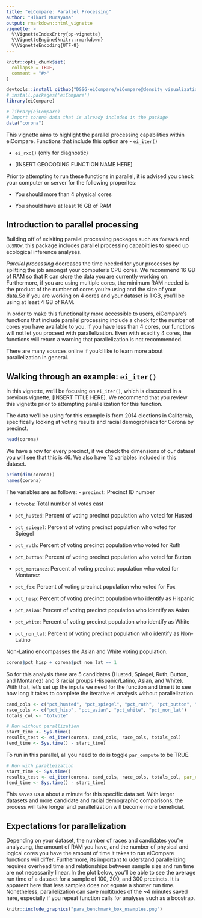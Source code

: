 ```yaml
---
title: "eiCompare: Parallel Processing"
author: "Hikari Murayama"
output: rmarkdown::html_vignette
vignette: >
  %\VignetteIndexEntry{pp-vignette}
  %\VignetteEngine{knitr::rmarkdown}
  %\VignetteEncoding{UTF-8}
---
```


```r
knitr::opts_chunk$set(
  collapse = TRUE,
  comment = "#>"
)

devtools::install_github("DSSG-eiCompare/eiCompare@density_visualization")
# install.packages('eiCompare')
library(eiCompare)

# library(eiCompare)
# Import corona data that is already included in the package
data("corona")
```

This vignette aims to highlight the parallel processing capabilities within eiCompare. Functions that include this option are
- `ei_iter()`

- `ei_rxc()` (only for diagnostic)

- [INSERT GEOCODING FUNCTION NAME HERE]

Prior to attempting to run these functions in parallel, it is advised you check your computer or server for the following properites:

- You should more than 4 physical cores

- You should have at least 16 GB of RAM


## Introduction to parallel processing

Building off of exisiting parallel processing packages such as `foreach` and `doSNOW`,  this package includes parallel processing capabiltiies to speed up ecological inference analyses.

_Parallel processing_ decreases the time needed for your processes by splitting the job amongst your computer's CPU cores. We recommend 16 GB of RAM so that R can store the data you are currently working on. Furthermore, if you are using multiple cores, the minimum RAM needed is the product of the number of cores you're using and the size of your data.So if you are working on 4 cores and your dataset is 1 GB, you'll be using at least 4 GB of RAM.

In order to make this functionality more accessible to users, eiCompare's functions that include parallel processing include a check for the number of cores you have available to you. If you have less than 4 cores, our functions will not let you proceed with parallelization. Even with exacltly 4 cores, the functions will return a warning that parallelization is not recommended. 

There are many sources online if you'd like to learn more about parallelization in general.

## Walking through an example: `ei_iter()`

In this vignette, we'll be focusing on `ei_iter()`, which is discussed in a previous vignette, [INSERT TITLE HERE]. We recommend that you review this vignette prior to attempting parallelization for this function. 

The data we'll be using for this example is from 2014 elections in California, specifically looking at voting results and racial demogrphiacs for Corona by precinct.

```r
head(corona)
```

We have a row for every precinct, if we check the dimensions of our dataset you will see that this is 46. We also have 12 variables included in this dataset.
```r
print(dim(corona))
names(corona)
```

The variables are as follows:
  - `precinct`: Precinct ID number     
  
  - `totvote`: Total number of votes cast
  
  - `pct_husted`: Percent of voting precinct population who voted for Husted
  
  - `pct_spiegel`: Percent of voting precinct population who voted for Spiegel
  
  - `pct_ruth`: Percent of voting precinct population who voted for Ruth   
  
  - `pct_button`:  Percent of voting precinct population who voted for Button 
  
  - `pct_montanez`: Percent of voting precinct population who voted for Montanez
  
  - `pct_fox`: Percent of voting precinct population who voted for Fox     
  
  - `pct_hisp`: Percent of voting precinct population who identify as Hispanic 
  
  - `pct_asian`: Percent of voting precinct population who identify as Asian  
  
  - `pct_white`: Percent of voting precinct population who identify as White 
  
  - `pct_non_lat`: Percent of voting precinct population who identify as Non-Latino
  
  

Non-Latino encompasses the Asian and White voting population.
```r
corona$pct_hisp + corona$pct_non_lat == 1
```

So for this analysis there are 5 candidates (Husted, Spiegel, Ruth, Button, and Montanez) and 3 racial groups (Hispanic/Latino, Asian, and White). With that, let's set up the inputs we need for the function and time it to see how long it takes to complete the iterative ei analysis without parallelization.

```r
cand_cols <- c("pct_husted", "pct_spiegel", "pct_ruth", "pct_button", "pct_montanez", "pct_fox")
race_cols <- c("pct_hisp", "pct_asian", "pct_white", "pct_non_lat")
totals_col <- "totvote"

# Run without parallization
start_time <- Sys.time()
results_test <- ei_iter(corona, cand_cols, race_cols, totals_col)
(end_time <- Sys.time() - start_time)
```

To run in this parallel, all you need to do is toggle `par_compute` to be TRUE.
```r
# Run with paralleization
start_time <- Sys.time()
results_test <- ei_iter(corona, cand_cols, race_cols, totals_col, par_compute = TRUE)
(end_time <- Sys.time() - start_time)
```
This saves us a about a minute for this specific data set. With larger datasets and more candidate and racial demographic comparisons, the process will take longer and parallelization will become more beneficial.

## Expectations for parallelization

Depending on your dataset, the number of races and candidates you're analyzung, the amount of RAM you have, and the number of physical and logical cores you have the amount of time it takes to run eiCompare functions will differ. Furthermore, its important to uderstand parallelizing requires overhead time and relationships between sample size and run time are not necessarily linear. In the plot below, you'll be able to see the average run time of a dataset for a sample of 100, 200, and 300 precincts. It is apparent here that less samples does not equate a shorter run time. Nonetheless, parallelization can save multitudes of the ~4 minutes saved here, especially if you repeat function calls for analyses such as a boostrap.

```r

knitr::include_graphics("para_benchmark_box_nsamples.png")
```

